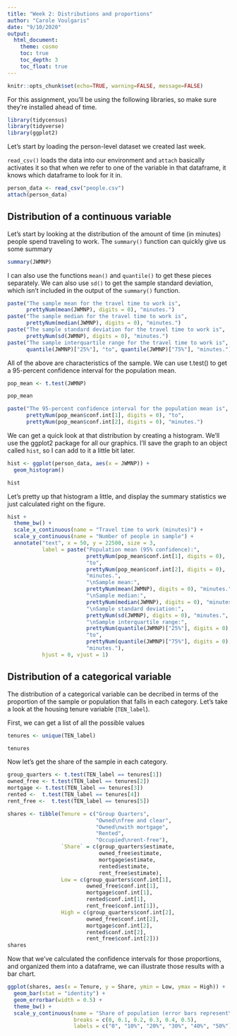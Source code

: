 ```yaml
---
title: "Week 2: Distributions and proportions"
author: "Carole Voulgaris"
date: "9/10/2020"
output: 
  html_document:
    theme: cosmo
    toc: true
    toc_depth: 3
    toc_float: true
---
```


```r
knitr::opts_chunk$set(echo=TRUE, warning=FALSE, message=FALSE)
```

For this assignment, you'll be using the following libraries, so make sure they're installed ahead of time.

```r
library(tidycensus)
library(tidyverse)
library(ggplot2)
```

Let's start by loading the person-level dataset we created last week.

`read_csv()` loads the data into our environment and `attach` basically activates it so that when we refer to one of the variable in that dataframe, it knows which dataframe to look for it in.

```r
person_data <- read_csv("people.csv")
attach(person_data)
```

## Distribution of a continuous variable
Let's start by looking at the distribution of the amount of time (in minutes) people spend traveling to work. The `summary()` function can quickly give us some summary 

```r
summary(JWMNP)
```

I can also use the functions `mean()` and `quantile()` to get these pieces separately. We can also use `sd()` to get the sample standard deviation, which isn't included in the output of the `summary()` function.

```r
paste("The sample mean for the travel time to work is",
      prettyNum(mean(JWMNP), digits = 0), "minutes.")
paste("The sample median for the travel time to work is",
      prettyNum(median(JWMNP), digits = 0), "minutes.")
paste("The sample standard deviation for the travel time to work is",
      prettyNum(sd(JWMNP), digits = 0), "minutes.")
paste("The sample interquartile range for the travel time to work is",
      quantile(JWMNP)["25%"], "to", quantile(JWMNP)["75%"], "minutes.")
```

All of the above are characteristics of the sample. We can use t.test() to get a 95-percent confidence interval for the population mean.

```r
pop_mean <- t.test(JWMNP)

pop_mean

paste("The 95-percent confidence interval for the population mean is",
      prettyNum(pop_mean$conf.int[1], digits = 0), "to",
      prettyNum(pop_mean$conf.int[2], digits = 0), "minutes.")
```

We can get a quick look at that distribution by creating a histogram. We'll use the ggplot2 package for all our graphics. I'll save the graph to an object called `hist`, so I can add to it a little bit later.

```r
hist <- ggplot(person_data, aes(x = JWMNP)) +
  geom_histogram() 

hist
```

Let's pretty up that histogram a little, and display the summary statistics we just calculated right on the figure.

```r

hist + 
  theme_bw() +
  scale_x_continuous(name = "Travel time to work (minutes)") +
  scale_y_continuous(name = "Number of people in sample") +
  annotate("text", x = 50, y = 22500, size = 3, 
           label = paste("Population mean (95% confidence):",
                         prettyNum(pop_mean$conf.int[1], digits = 0),
                         "to",
                         prettyNum(pop_mean$conf.int[2], digits = 0),
                         "minutes.",
                         "\nSample mean:", 
                         prettyNum(mean(JWMNP), digits = 0), "minutes.",
                         "\nSample median:",
                         prettyNum(median(JWMNP), digits = 0), "minutes.",
                         "\nSample standard deviation:",
                         prettyNum(sd(JWMNP), digits = 0), "minutes.", 
                         "\nSample interquartile range:",
                         prettyNum(quantile(JWMNP)["25%"], digits = 0),
                         "to",
                         prettyNum(quantile(JWMNP)["75%"], digits = 0),
                         "minutes."),
           hjust = 0, vjust = 1) 
```

## Distribution of a categorical variable

The distribution of a categorical variable can be decribed in terms of the proportion of the sample or population that falls in each category. Let's take a look at the housing tenure variable (`TEN_label`).

First, we can get a list of all the possible values

```r
tenures <- unique(TEN_label)

tenures
```

Now let's get the share of the sample in each category.

``` r
group_quarters <- t.test(TEN_label == tenures[1])
owned_free <- t.test(TEN_label == tenures[2])
mortgage <- t.test(TEN_label == tenures[3])
rented <-  t.test(TEN_label == tenures[4])
rent_free <-  t.test(TEN_label == tenures[5])

shares <- tibble(Tenure = c("Group Quarters", 
                            "Owned\nfree and clear", 
                            "Owned\nwith mortgage",
                            "Rented",
                            "Occupied\nrent-free"),
                 `Share` = c(group_quarters$estimate, 
                             owned_free$estimate,
                             mortgage$estimate,
                             rented$estimate,
                             rent_free$estimate),
                 Low = c(group_quarters$conf.int[1],
                         owned_free$conf.int[1],
                         mortgage$conf.int[1],
                         rented$conf.int[1],
                         rent_free$conf.int[1]),
                 High = c(group_quarters$conf.int[2],
                         owned_free$conf.int[2],
                         mortgage$conf.int[2],
                         rented$conf.int[2],
                         rent_free$conf.int[2]))
shares
```

Now that we've calculated the confidence intervals for those proportions, and organized them into a dataframe, we can illustrate those results with a bar chart.

``` r
ggplot(shares, aes(x = Tenure, y = Share, ymin = Low, ymax = High)) +
  geom_bar(stat = "identity") +
  geom_errorbar(width = 0.5) +
  theme_bw() +
  scale_y_continuous(name = "Share of population (error bars represent\n 95-percent confidence interval)",
                     breaks = c(0, 0.1, 0.2, 0.3, 0.4, 0.5),
                     labels = c("0", "10%", "20%", "30%", "40%", "50%"))
```